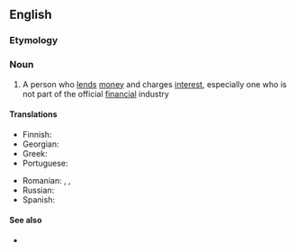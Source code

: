 ==English==

===Etymology===
{{compound|money|lender|lang=en}}

===Noun===
{{en-noun}}

# A person who [[lend]]s [[money]] and charges [[interest]], especially one who is not part of the official [[financial]] industry

====Translations====
{{trans-top|person who lends money}}
* Finnish: {{t+|fi|rahanlainaaja}}
* Georgian: {{t|ka|მევახშე}}
* Greek: {{t+|el|τοκιστής|m}}
* Portuguese: {{t+|pt|agiota|m|f}}
{{trans-mid}}
* Romanian: {{t+|ro|cămătar|m}}, {{t+|ro|uzurar|m}}, {{t|ro|uzurară|f}}
* Russian: {{t+|ru|ростовщи́к|m}}
* Spanish: {{t|es|prestamista|m|f}}
{{trans-bottom}}

====See also====
* {{l|en|loan shark}}